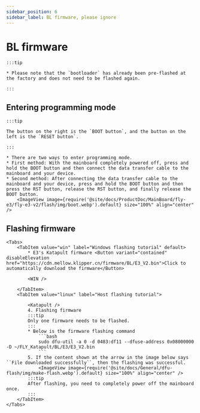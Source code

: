 ```yaml
---
sidebar_position: 6
sidebar_label: BL firmware, please ignore
---
```



# BL firmware

    :::tip

    * Please note that the `bootloader` has already been pre-flashed at the factory and does not need to be flashed again.

    :::

## Entering programming mode

    :::tip

    The button on the right is the `BOOT button`, and the button on the left is the `RESET button`.

    :::

    * There are two ways to enter programming mode.
    * First method: With the mainboard completely powered off, press and hold the BOOT button and then connect the data transfer cable to the mainboard and your device.
    * Second method: After connecting the data transfer cable to the mainboard and your device, press and hold the BOOT button and then press the RST button, release the RST button, and finally release the BOOT button.
        <ImageView image={require('@site/docs/ProductDoc/MainBoard/fly-e3/fly-e3-v2/flash/img/boot.webp').default} size="100%" align="center" />

## Flashing firmware
    <Tabs>
        <TabItem value="win" label="Windows flashing tutorial" default>
            * E3's Katapult firmware <Button variant="contained" disableElevation href="https://cdn.mellow.klipper.cn/firmware/BL/E3_V2.bin">Click to automatically download the firmware</Button>

            <WIN />

        </TabItem>
        <TabItem value="linux" label="Host flashing tutorial">
            
            <Katapult />
            4. Flashing firmware
            :::tip
            Only one firmware needs to be flashed.
            :::
            * Below is the firmware flashing command
                ```bash
                sudo dfu-util -a 0 -d 0483:df11 --dfuse-address 0x08000000 -D ~/FLY_Katapult/BL/E3/E3_V2.bin
                ```
            5. If the content shown at the arrow in the image below says ``File downloaded successfully``, then the flashing was successful.
                <ImageView image={require('@site/docs/General/dfu-flash/img/make-flash.webp').default} size="100%" align="center" />
            :::tip
            After flashing, you need to completely power off the mainboard once.
            :::
        </TabItem>
    </Tabs>